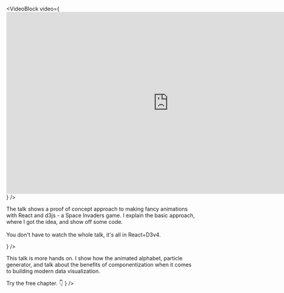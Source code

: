 
<VideoBlock
  video={<iframe frameborder="0" allowfullscreen="1" allow="autoplay; encrypted-media" title="YouTube video player" width="853" height="480" className='youtubevid' src="https://www.youtube.com/embed/UP1nCXG2t4M?enablejsapi=1&amp;origin=https%3A%2F%2Fswizec.com&amp;widgetid=1" id="widget2"></iframe>}
/>
<p>The talk shows a proof of concept approach to making fancy animations with React and d3js - a Space Invaders game. I explain the basic approach, where I got the idea, and show off some code.
<br></br>
You don't have to watch the whole talk, it's all in React+D3v4.</p>
<VideoBlock
  video={<iframe frameborder="0" allowfullscreen="1" allow="autoplay; encrypted-media" title="YouTube video player" width="853" height="480" className='youtubevid' src="https://www.youtube.com/embed/47uMw-2mb4U?enablejsapi=1&amp;origin=https%3A%2F%2Fswizec.com&amp;widgetid=3" id="widget4"></iframe>}
/>
<p>This talk is more hands on. I show how the animated alphabet, particle generator, and talk about the benefits of componentization when it comes to building modern data visualization.
</p>
<ReadChapter 
header='Ready to get started?'
link={<a href="#Signup">
        Try the free chapter.
        <span role="img" aria-label="so cool">
        👇
        </span>
    </a>}
/>
<TestimonialDark
      image={Test7}
      quote="I was not expecting a detailed setup description using npm -g, grunt, and bower. I was very pleased with that. :)"
      name="Thomas Fee"
      company={'Senior Software Engineer at Interactive Data'}
    />
